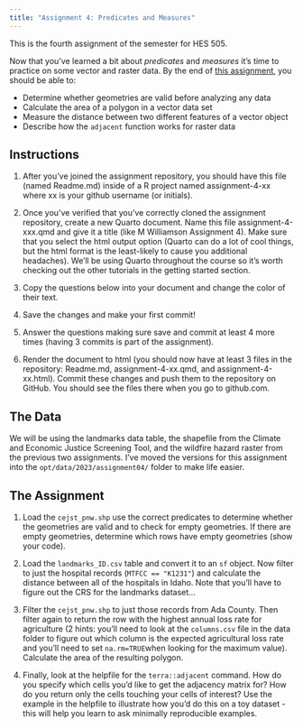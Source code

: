 ```yaml
---
title: "Assignment 4: Predicates and Measures"
---
```


This is the fourth assignment of the semester for HES 505.

Now that you've learned a bit about _predicates_ and _measures_ it's time to practice on some vector and raster data.
By the end of [this assignment](https://classroom.github.com/a/J9CXxWr2), you should be able to:

* Determine whether geometries are valid before analyzing any data
* Calculate the area of a polygon in a vector data set
* Measure the distance between two different features of a vector object
* Describe how the `adjacent` function works for raster data

## Instructions

1. After you've joined the assignment repository, you should have this file (named Readme.md) inside of a R project named assignment-4-xx where xx is your github username (or initials).

2. Once you've verified that you've correctly cloned the assignment repository, create a new Quarto document. Name this file assignment-4-xxx.qmd and give it a title (like M Williamson Assignment 4). Make sure that you select the html output option (Quarto can do a lot of cool things, but the html format is the least-likely to cause you additional headaches). We'll be using Quarto throughout the course so it's worth checking out the other tutorials in the getting started section.

3. Copy the questions below into your document and change the color of their text.

4. Save the changes and make your first commit!

5. Answer the questions making sure save and commit at least 4 more times (having 3 commits is part of the assignment).

6. Render the document to html (you should now have at least 3 files in the repository: Readme.md, assignment-4-xx.qmd, and assignment-4-xx.html). Commit these changes and push them to the repository on GitHub. You should see the files there when you go to github.com.

## The Data

We will be using the landmarks data table, the shapefile from the Climate and Economic Justice Screening Tool, and the wildfire hazard raster from the previous two assignments. I've moved the versions for this assignment into the `opt/data/2023/assignment04/` folder to make life easier. 

## The Assignment

1. Load the `cejst_pnw.shp` use the correct predicates to determine whether the geometries are valid and to check for empty geometries. If there are empty geometries, determine which rows have empty geometries (show your code).

2. Load the `landmarks_ID.csv` table and convert it to an `sf` object. Now filter to just the hospital records (`MTFCC == "K1231"`) and calculate the distance between all of the hospitals in Idaho. Note that you'll have to figure out the CRS for the landmarks dataset...

3. Filter the `cejst_pnw.shp` to just those records from Ada County. Then filter again to return the row with the highest annual loss rate for agriculture (2 hints: you'll need to look at the `columns.csv` file in the data folder to figure out which column is the expected agricultural loss rate and you'll need to set `na.rm=TRUE`when looking for the maximum value). Calculate the area of the resulting polygon.

4. Finally, look at the helpfile for the `terra::adjacent` command. How do you specify which cells you'd like to get the adjacency matrix for? How do you return only the cells touching your cells of interest? Use the example in the helpfile to illustrate how you'd do this on a toy dataset - this will help you learn to ask minimally reproducible examples.


